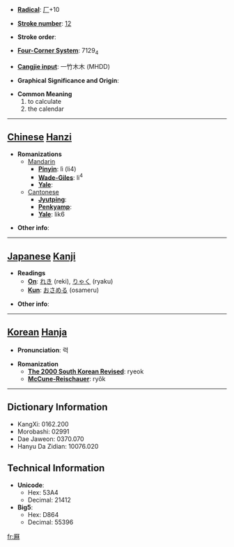 * '''[[Wiktionary:Chinese radical index| Radical]]''': [[Wiktionary:Chinese radical index 厂|厂]]+10

* '''[[Wiktionary:Chinese total strokes index|Stroke number]]''': [[Wiktionary:Chinese total strokes index 12|12]]

* '''Stroke order''': 

* '''[[Wiktionary:Chinese four corner index|Four-Corner System]]''': 7129<sub>4</sub>

* '''[[Wiktionary:Chinese Cangjie index|Cangjie input]]''': 一竹木木 (MHDD)

* '''Graphical Significance and Origin''': 

* '''Common Meaning'''
*#to calculate
*# the calendar


----

== [[Chinese]] [[Hanzi]] ==

* '''Romanizations'''
** [[Mandarin]]
*** '''[[Pinyin]]''': lì (li4)
*** '''[[Wade-Giles]]''': li<sup>4</sup>
*** '''[[Yale]]''': 
**[[Cantonese]]
***'''[[Jyutping]]''':
***'''[[Penkyamp]]''': 
***'''[[Yale]]''': lik6

* '''Other info''': 

----

== [[Japanese]] [[Kanji]] ==

* '''Readings'''
** '''[[On]]''': [[れき]] (reki), [[りゃく]] (ryaku)
** '''[[Kun]]''': [[おさめる]] (osameru)

* '''Other info''':  

----

== [[Korean]] [[Hanja]] ==

* '''Pronunciation''': 력

* '''Romanization'''
** '''[[The 2000 South Korean Revised Romanization|The 2000 South Korean Revised]]''': ryeok
** '''[[McCune-Reischauer]]''': ryŏk

----

== Dictionary Information ==

* KangXi: 0162.200
* Morobashi: 02991
* Dae Jaweon: 0370.070
* Hanyu Da Zidian: 10076.020

== Technical Information ==

* '''Unicode''':
** Hex: 53A4
** Decimal: 21412
* '''Big5''':
** Hex: D864
** Decimal: 55396

[[fr:厤]]